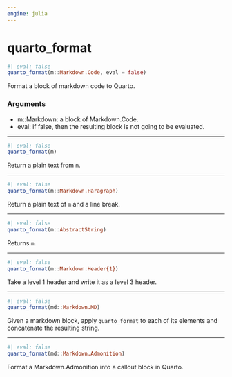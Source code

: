```yaml
---
engine: julia
---
```


# quarto_format {#sec-doc}
    

::: {.callout-note appearance="simple" title="docblock" collapse=false}    


```julia
#| eval: false
quarto_format(m::Markdown.Code, eval = false)

```

Format a block of markdown code to Quarto.
 

### Arguments
    
  * m::Markdown: a block of Markdown.Code.
  * eval: if false, then the resulting block is not going to
be evaluated.
 


:::
    

 --- 
 
::: {.callout-note appearance="simple" title="docblock" collapse=false}    


```julia
#| eval: false
quarto_format(m)

```

Return a plain text from `m`.
 


:::
    

 --- 
 
::: {.callout-note appearance="simple" title="docblock" collapse=false}    


```julia
#| eval: false
quarto_format(m::Markdown.Paragraph)

```

Return a plain text of `m` and a line break.
 


:::
    

 --- 
 
::: {.callout-note appearance="simple" title="docblock" collapse=false}    


```julia
#| eval: false
quarto_format(m::AbstractString)

```

Returns `m`.
 


:::
    

 --- 
 
::: {.callout-note appearance="simple" title="docblock" collapse=false}    


```julia
#| eval: false
quarto_format(m::Markdown.Header{1})

```

Take a level 1 header and write it as a level 3 header.
 


:::
    

 --- 
 
::: {.callout-note appearance="simple" title="docblock" collapse=false}    


```julia
#| eval: false
quarto_format(md::Markdown.MD)

```

Given a markdown block, apply `quarto_format` to each of its elements and concatenate the resulting string.
 


:::
    

 --- 
 
::: {.callout-note appearance="simple" title="docblock" collapse=false}    


```julia
#| eval: false
quarto_format(md::Markdown.Admonition)

```

Format a Markdown.Admonition into a callout block in Quarto.
 


:::
    

